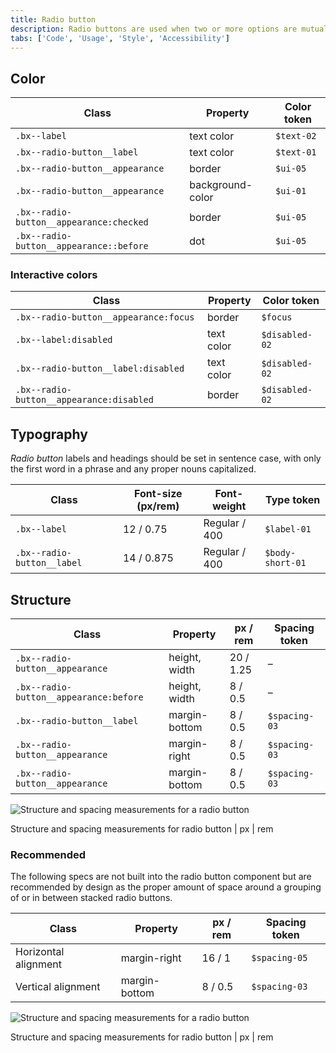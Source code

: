 ```yaml
---
title: Radio button
description: Radio buttons are used when two or more options are mutually exclusive, meaning the user must select only one option.
tabs: ['Code', 'Usage', 'Style', 'Accessibility']
---
```


## Color

| Class                                   | Property         | Color token |
| --------------------------------------- | ---------------- | ----------- |
| `.bx--label`                            | text color       | `$text-02`  |
| `.bx--radio-button__label`              | text color       | `$text-01`  |
| `.bx--radio-button__appearance`         | border           | `$ui-05`    |
| `.bx--radio-button__appearance`         | background-color | `$ui-01`    |
| `.bx--radio-button__appearance:checked` | border           | `$ui-05`    |
| `.bx--radio-button__appearance::before` | dot              | `$ui-05`    |

### Interactive colors

| Class                                    | Property   | Color token    |
| ---------------------------------------- | ---------- | -------------- |
| `.bx--radio-button__appearance:focus`    | border     | `$focus`       |
| `.bx--label:disabled`                    | text color | `$disabled-02` |
| `.bx--radio-button__label:disabled`      | text color | `$disabled-02` |
| `.bx--radio-button__appearance:disabled` | border     | `$disabled-02` |

## Typography

_Radio button_ labels and headings should be set in sentence case, with only the first word in a phrase and any proper nouns capitalized.

| Class                      | Font-size (px/rem) | Font-weight   | Type token       |
| -------------------------- | ------------------ | ------------- | ---------------- |
| `.bx--label`               | 12 / 0.75          | Regular / 400 | `$label-01`      |
| `.bx--radio-button__label` | 14 / 0.875         | Regular / 400 | `$body-short-01` |

## Structure

| Class                                  | Property      | px / rem  | Spacing token |
| -------------------------------------- | ------------- | --------- | ------------- |
| `.bx--radio-button__appearance`        | height, width | 20 / 1.25 | –             |
| `.bx--radio-button__appearance:before` | height, width | 8 / 0.5   | –             |
| `.bx--radio-button__label`             | margin-bottom | 8 / 0.5   | `$spacing-03` |
| `.bx--radio-button__appearance`        | margin-right  | 8 / 0.5   | `$spacing-03` |
| `.bx--radio-button__appearance`        | margin-bottom | 8 / 0.5   | `$spacing-03` |

<div className="image--fixed">

![Structure and spacing measurements for a radio button](images/radio-button-style-1.jpg)

</div>

<Caption>
  Structure and spacing measurements for radio button | px | rem
</Caption>

### Recommended

The following specs are not built into the radio button component but are recommended by design as the proper amount of space around a grouping of or in between stacked radio buttons.

| Class                | Property      | px / rem | Spacing token |
| -------------------- | ------------- | -------- | ------------- |
| Horizontal alignment | margin-right  | 16 / 1   | `$spacing-05` |
| Vertical alignment   | margin-bottom | 8 / 0.5  | `$spacing-03` |

<div className="image--fixed">

![Structure and spacing measurements for a radio button](images/radio-button-style-2.jpg)

</div>

<Caption>
  Structure and spacing measurements for radio button | px | rem
</Caption>
